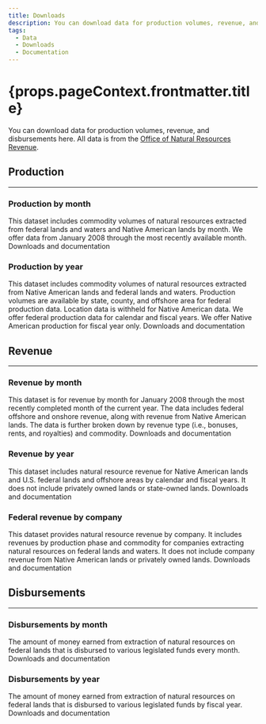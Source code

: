 ```yaml
---
title: Downloads
description: You can download data for production volumes, revenue, and disbursements here. All data is from the Office of Natural Resources Revenue.
tags:
  - Data
  - Downloads
  - Documentation
---
```


<h1>{props.pageContext.frontmatter.title}</h1>

You can download data for production volumes, revenue, and disbursements here. 
All data is from the [Office of Natural Resources Revenue](https://www.onrr.gov/).

## Production
---
### Production by month
This dataset includes commodity volumes of natural resources extracted from federal lands and waters and Native American lands by month. 
We offer data from January 2008 through the most recently available month.
<DownloadDataLink to="/downloads/federal-production-by-month/">Downloads and documentation</DownloadDataLink>

### Production by year
This dataset includes commodity volumes of natural resources extracted from Native American lands and federal lands and waters. 
Production volumes are available by state, county, and offshore area for federal production data. Location data is <GlossaryTerm>withheld</GlossaryTerm>
for Native American data. We offer federal production data for calendar and fiscal years. We offer Native American production for fiscal year only.
<DownloadDataLink to="/downloads/federal-production/">Downloads and documentation</DownloadDataLink>

## Revenue
---
### Revenue by month
This dataset is for revenue by month for January 2008 through the most recently completed month of the current year. The data includes federal 
offshore and onshore revenue, along with revenue from Native American lands. The data is further broken down by revenue type (i.e., bonuses, rents, and royalties) 
and commodity.
<DownloadDataLink to="/downloads/federal-revenue-by-month/">Downloads and documentation</DownloadDataLink>

### Revenue by year
This dataset includes natural resource revenue for Native American lands and U.S. federal lands and offshore areas by calendar and fiscal years. 
It does not include privately owned lands or state-owned lands.
<DownloadDataLink to="/downloads/federal-revenue-by-location/">Downloads and documentation</DownloadDataLink>

### Federal revenue by company
This dataset provides natural resource revenue by company. It includes revenues by production phase and commodity for companies extracting natural resources on
 federal lands and waters. It does not include company revenue from Native American lands or privately owned lands.
<DownloadDataLink to="/downloads/federal-revenue-by-company/">Downloads and documentation</DownloadDataLink>

## Disbursements
---
### Disbursements by month
The amount of money earned from extraction of natural resources on federal lands that is disbursed to various legislated funds every month.
<DownloadDataLink to="/downloads/disbursements-by-month/">Downloads and documentation</DownloadDataLink>

### Disbursements by year
The amount of money earned from extraction of natural resources on federal lands that is disbursed to various legislated funds by fiscal year.
<DownloadDataLink to="/downloads/disbursements/">Downloads and documentation</DownloadDataLink>
